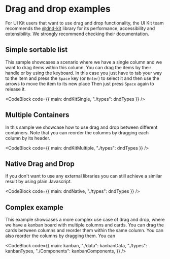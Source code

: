 


# Drag and drop examples

For UI Kit users that want to use drag and drop functionality, the UI Kit team recommends the [@dnd-kit](https://docs.dndkit.com/) library
for its performance, accessibility and extensibility. We strongly recommend checking their documentation.

## Simple sortable list

This sample showcases a scenario where we have a single column and we want to drag items within this column. You can drag the items
by their handle or by using the keyboard. In this case you just have to tab your way to the item and press the `Space` key (or `Enter`)
to select it and then use the arrows to move the item to its new place Then just press `Space` again to release it.

<CodeBlock code={{ main: dndKitSingle, "./types": dndTypes }} />

## Multiple Containers

In this sample we showcase how to use drag and drop between different containers. Note that you can reorder the columns by dragging each
column by its header.

<CodeBlock code={{ main: dndKitMultiple, "./types": dndTypes }} />

## Native Drag and Drop

If you don't want to use any external libraries you can still achieve a similar result by using plain Javascript.

<CodeBlock code={{ main: dndNative, "./types": dndTypes }} />

## Complex example

This example showcases a more complex use case of drag and drop, where we have a kanban board with multiple columns and cards.
You can drag the cards between columns and reorder them within the same column. You can also reorder the columns by dragging them.
You can

<CodeBlock
  code={{
    main: kanban,
    "./data": kanbanData,
    "./types": kanbanTypes,
    "./Components": kanbanComponents,
  }}
/>

